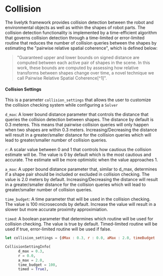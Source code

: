 # Collision

The livelytk framework provides collision detection between the robot and environmental objects as well as within the shapes of robot parts. The collision detection functionality is implemented by a time-efficient algorithm that governs collision detection through a time-limited or error-limited routine that reduces the number of collision queries between the shapes by estimating the "pairwise relative spatial coherence", which is defined below:


> "Guaranteed upper and lower bounds on signed distance are computed between each active pair of shapes in the scene. In this work, these bounds are computed by assessing how relative transforms between shapes change over time, a novel technique we call Pairwise Relative Spatial Coherence[^1]".

#### Collision Settings

This is a parameter `collision_settings` that allows the user to customize the collision checking system while configuring a `Solver` 

`d_max`:
A lower bound distance parameter that controls the distance that queries the collision detection between shapes. The distance by default is 0.3 meteres. This means that pairwise collision queries will only happen when two shapes are within 0.3 meters. Increasing/Decreasing the distance will result in a greater/smaller distance for the collision queries which will lead to greater/smaller number of collision queries.

`r`:
A scalar value between 0 and 1 that controls how cautious the collision estimate will be. The value is 0 by default which is the most cautious and accurate. The estimate will be more optimistic when the value approaches 1.

`a_max`:
A upper bound distance parameter that, similar to d_max, determines if a shape pair should be included or excluded in collision checking. The value is 2.0 meters by default. Increasing/Decreasing the distance will result in a greater/smaller distance for the collision queries which will lead to greater/smaller number of collision queries.

`time_budget`:
A time parameter that will be used in the collision checking. The value is 100 microseconds by default. Increase the value will result in a slower but more accurate proximity approximiation.

`timed`:
A boolean parameter that determines which routine will be used for collision checking. The value is true by default. Timed-limited routine will be used if true, error-limited routine will be used if false.


<Tabs>
  <TabItem value="js" label="Javascript">

  ```js
  let collision_settings = {dMax : 0.3, r : 0.0, aMax : 2.0, timeBudget : 100, timed : true}
  ```

  </TabItem>
  <TabItem value="py" label="Python">

  ```py
  CollisionSettingInfo(
        d_max = 0.3, 
        r = 0.0, 
        a_max = 2.0, 
        time_budget = 100, 
        timed = True),
  ```
   </TabItem>
   <TabItem value= "rust" label="Rust"> 

   ```rust
   
   ``` 
   </TabItem>
</Tabs> 


